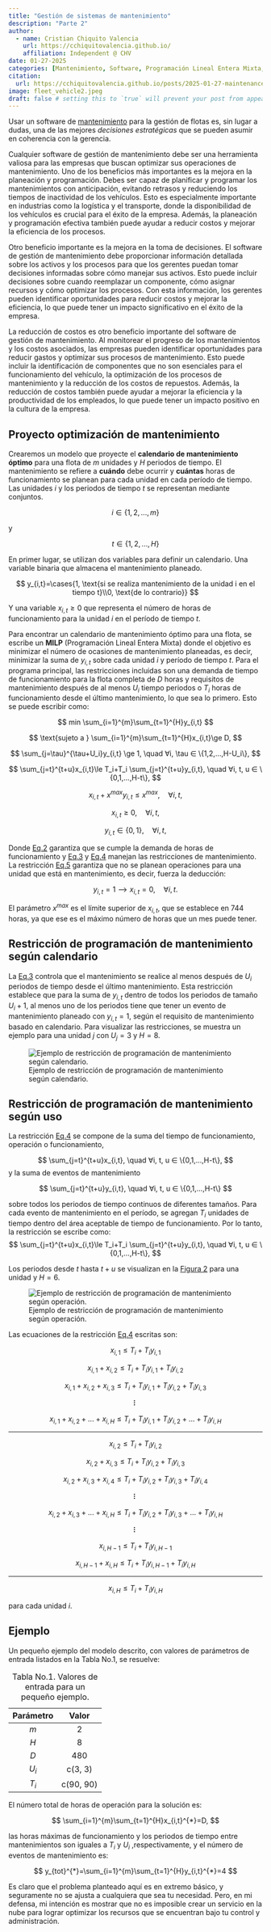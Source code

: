 ```yaml
---
title: "Gestión de sistemas de mantenimiento"
description: "Parte 2"
author:
  - name: Cristian Chiquito Valencia
    url: https://cchiquitovalencia.github.io/
    affiliation: Independent @ CHV
date: 01-27-2025
categories: [Mantenimiento, Software, Programación Lineal Entera Mixta, MILP, Optimización] # self-defined categories
citation: 
  url: https://cchiquitovalencia.github.io/posts/2025-01-27-maintenance_management/
image: fleet_vehicle2.jpeg
draft: false # setting this to `true` will prevent your post from appearing on your listing page until you're ready!
---
```


Usar un software de [mantenimiento](https://cchiquitovalencia.github.io/posts/2025-01-27-introduction_maintenance/) para la gestión de flotas es, sin lugar a dudas, una de las mejores *decisiones estratégicas* que se pueden asumir en coherencia con la gerencia.

Cualquier software de gestión de mantenimiento debe ser una herramienta valiosa para las empresas que buscan optimizar sus operaciones de mantenimiento. Uno de los beneficios más importantes es la mejora en la planeación y programación. Debes ser capaz de planificar y programar los mantenimientos con anticipación, evitando retrasos y reduciendo los tiempos de inactividad de los vehículos. Esto es especialmente importante en industrias como la logística y el transporte, donde la disponibilidad de los vehículos es crucial para el éxito de la empresa. Además, la planeación y programación efectiva también puede ayudar a reducir costos y mejorar la eficiencia de los procesos.

Otro beneficio importante es la mejora en la toma de decisiones. El software de gestión de mantenimiento debe proporcionar información detallada sobre los activos y los procesos para que los gerentes puedan tomar decisiones informadas sobre cómo manejar sus activos. Esto puede incluir decisiones sobre cuando reemplazar un componente, cómo asignar recursos y cómo optimizar los procesos. Con esta información, los gerentes pueden identificar oportunidades para reducir costos y mejorar la eficiencia, lo que puede tener un impacto significativo en el éxito de la empresa.

La reducción de costos es otro beneficio importante del software de gestión de mantenimiento. Al monitorear el progreso de los mantenimientos y los costos asociados, las empresas pueden identificar oportunidades para reducir gastos y optimizar sus procesos de mantenimiento. Esto puede incluir la identificación de componentes que no son esenciales para el funcionamiento del vehículo, la optimización de los procesos de mantenimiento y la reducción de los costos de repuestos. Además, la reducción de costos también puede ayudar a mejorar la eficiencia y la productividad de los empleados, lo que puede tener un impacto positivo en la cultura de la empresa.

## Proyecto optimización de mantenimiento

Crearemos un modelo que proyecte el **calendario de mantenimiento óptimo** para una flota de $m$ unidades y $H$ periodos de tiempo. El mantenimiento se refiere a **cuándo** debe ocurrir y **cuántas** horas de funcionamiento se planean para cada unidad en cada período de tiempo. Las unidades $i$ y los periodos de tiempo $t$ se representan mediante conjuntos.

$$i ∈ \{1,2,...,m\}$$

y

$$
t ∈ \{1,2,...,H\}
$$

En primer lugar, se utilizan dos variables para definir un calendario. Una variable binaria que almacena el mantenimiento planeado.

$$
y_{i,t}=\cases{1, \text{si se realiza mantenimiento de la unidad i en el tiempo t}\\0, \text{de lo contrario}}
$$

Y una variable $x_{i,t} ≥ 0$ que representa el número de horas de funcionamiento para la unidad $i$ en el período de tiempo $t$.

Para encontrar un calendario de mantenimiento óptimo para una flota, se escribe un **MILP** (Programación Lineal Entera Mixta) donde el objetivo es minimizar el número de ocasiones de mantenimiento planeadas, es decir, minimizar la suma de $y_{i,t}$ sobre cada unidad $i$ y período de tiempo $t$. Para el programa principal, las restricciones incluidas son una demanda de tiempo de funcionamiento para la flota completa de $D$ horas y requisitos de mantenimiento después de al menos $U_i$ tiempo periodos o $T_i$ horas de funcionamiento desde el último mantenimiento, lo que sea lo primero. Esto se puede escribir como:

$$
min \sum_{i=1}^{m}\sum_{t=1}^{H}y_{i,t}
$$

$$
\text{sujeto a } \sum_{i=1}^{m}\sum_{t=1}^{H}x_{i,t}\ge D,
$$

$$
\sum_{j=\tau}^{\tau+U_i}y_{i,t} \ge 1, \quad ∀i, \tau ∈ \{1,2,...,H-U_i\},
$$

$$
\sum_{j=t}^{t+u}x_{i,t}\le T_i+T_i \sum_{j=t}^{t+u}y_{i,t}, \quad ∀i, t, u ∈ \{0,1,...,H-t\},
$$

$$
x_{i,t} + x^{max}y_{i,t} \le x^{max}, \quad ∀i, t,
$$

$$
x_{i,t} \ge 0, \quad ∀i, t,
$$

$$
y_{i,t} ∈ \{0,1\}, \quad ∀i,t,
$$

Donde [Eq.2](#eq-1.2) garantiza que se cumple la demanda de horas de funcionamiento y [Eq.3](#eq-1.3) y [Eq.4](#eq-1.4) manejan las restricciones de mantenimiento. La restricción [Eq.5](#eq-1.5) garantiza que no se planean operaciones para una unidad que está en mantenimiento, es decir, fuerza la deducción:

$$
y_{i,t}=1 ⟶ x_{i,t}=0, \quad ∀i, t.
$$

El parámetro $x^{max}$ es el límite superior de $x_{i,t}$, que se establece en $744$ horas, ya que ese es el máximo número de horas que un mes puede tener.

## Restricción de programación de mantenimiento según calendario

La [Eq.3](#eq-1.3) controla que el mantenimiento se realice al menos después de $U_i$ periodos de tiempo desde el último mantenimiento. Esta restricción establece que para la suma de $y_{i,t}$ dentro de todos los periodos de tamaño $U_i + 1$, al menos uno de los periodos tiene que tener un evento de mantenimiento planeado con $y_{i,t} = 1$, según el requisito de mantenimiento basado en calendario. Para visualizar las restricciones, se muestra un ejemplo para una unidad $j$ con $U_j = 3$ y $H = 8$.

![Ejemplo de restricción de programación de mantenimiento según calendario.](images/clipboard-2458725265.png){#fig-1 fig-align="center"}

## Restricción de programación de mantenimiento según uso

La restricción [Eq.4](#eq-1.4) se compone de la suma del tiempo de funcionamiento, operación o funcionamiento,

$$
\sum_{j=t}^{t+u}x_{i,t}, \quad ∀i, t, u ∈ \{0,1,...,H-t\},
$$ y la suma de eventos de mantenimiento

$$
\sum_{j=t}^{t+u}y_{i,t}, \quad ∀i, t, u ∈ \{0,1,...,H-t\}
$$

sobre todos los periodos de tiempo continuos de diferentes tamaños. Para cada evento de mantenimiento en el período, se agregan $T_i$ unidades de tiempo dentro del área aceptable de tiempo de funcionamiento. Por lo tanto, la restricción se escribe como: $$
\sum_{j=t}^{t+u}x_{i,t}\le T_i+T_i \sum_{j=t}^{t+u}y_{i,t}, \quad ∀i, t, u ∈ \{0,1,...,H-t\},
$$

Los periodos desde $t$ hasta $t + u$ se visualizan en la [Figura 2](#fig-2) para una unidad y $H = 6$.

![Ejemplo de restricción de programación de mantenimiento según operación.](images/clipboard-3845605873.png){#fig-2 fig-align="center"}

Las ecuaciones de la restricción [Eq.4](#eq-1.4) escritas son:

$$
x_{i,1} \le T_i+T_iy_{i,1}
$$

$$
x_{i,1} + x_{i,2}\le T_i+T_iy_{i,1} + T_iy_{i,2}
$$

$$
x_{i,1} +x_{i,2} +x_{i,3}\le T_i+T_iy_{i,1} +T_iy_{i,2}+T_iy_{i,3}
$$

$$
⠇
$$

$$
x_{i,1} +x_{i,2} +...+x_{i,H}\le T_i+T_iy_{i,1} +T_iy_{i,2}+...+T_iy_{i,H}
$$

------------------------------------------------------------------------

$$
x_{i,2} \le T_i+T_iy_{i,2}
$$

$$
x_{i,2} + x_{i,3}\le T_i+T_iy_{i,2} + T_iy_{i,3}
$$

$$
x_{i,2} +x_{i,3} +x_{i,4}\le T_i+T_iy_{i,2} +T_iy_{i,3}+T_iy_{i,4}
$$

$$
⠇
$$

$$
x_{i,2} +x_{i,3} +...+x_{i,H}\le T_i+T_iy_{i,2} +T_iy_{i,3}+...+T_iy_{i,H}
$$

$$
⠇
$$

$$
x_{i,H-1} \le T_i+T_iy_{i,H-1}
$$

$$
x_{i,H-1} + x_{i,H}\le T_i+T_iy_{i,H-1} + T_iy_{i,H}
$$

------------------------------------------------------------------------

$$
x_{i,H} \le T_i+T_iy_{i,H}
$$

para cada unidad $i$.

## Ejemplo

Un pequeño ejemplo del modelo descrito, con valores de parámetros de entrada listados en la Tabla No.1, se resuelve:

| Parámetro |   Valor   |
|:---------:|:---------:|
|    $m$    |     2     |
|    $H$    |     8     |
|    $D$    |    480    |
|   $U_i$   |  c(3, 3)  |
|   $T_i$   | c(90, 90) |

: Tabla No.1. Valores de entrada para un pequeño ejemplo.

El número total de horas de operación para la solución es:

$$
\sum_{i=1}^{m}\sum_{t=1}^{H}x_{i,t}^{*}=D,
$$

las horas máximas de funcionamiento y los periodos de tiempo entre mantenimientos son iguales a $T_i$ y $U_i$ ,respectivamente, y el número de eventos de mantenimiento es:

$$
y_{tot}^{*}=\sum_{i=1}^{m}\sum_{t=1}^{H}y_{i,t}^{*}=4
$$

Es claro que el problema planteado aquí es en extremo básico, y seguramente no se ajusta a cualquiera que sea tu necesidad. Pero, en mi defensa, mi intención es mostrar que no es imposible crear un servicio en la nube para lograr optimizar los recursos que se encuentran bajo tu control y administración.
